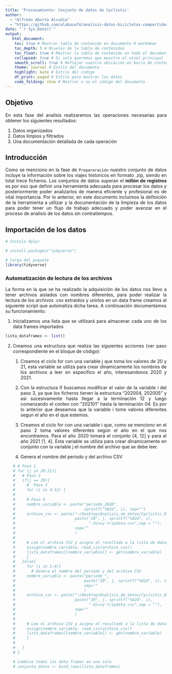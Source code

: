 ```yaml
---
title: 'Procesamiento: Conjunto de datos de Cyclistic'
author: 
  - "Alfredo Aburto Alcudia"
  - "https://github.com/alabacw74/analisis-datos-bicicletas-compartidas"
date: "`r Sys.Date()`"
output:
   html_document:
    toc: true # Mostrar tabla de contenido en documento R markdown
    toc_depth: 5 # Niveles de la tabla de contenidoo
    toc_float: true # Mostrar la tabla de contenido en todo el documento
    collapsed: true # Si solo queremos que muestre el nivel principal
    smooth_scroll: true # Reflejar nuestra ubicación en barra de contenido
    theme: journal # Estilo del documento
    highlight: kate # Estilo del codigo
    df_print: paged # Estilo para mostrar los datos
    code_folding: show # Mostrar o no el código del documento
---
```


<div style="text-align: justify;">

## Objetivo 

En esta fase del analísis realizaremos las operaciones necesarias para obtener
los siguientes resultados:

1. Datos organizados
2. Datos limpios y filtrados
3. Una documentación detallada de cada operación

## Introducción

Como se menciono en la fase de `Prepararación` nuestro conjunto de datos incluye
la información sobre los viajes historicos en formato .zip, siendo en total
trece ficheros. Los conjuntos de datos superan el **millón de registros** es 
por eso que definir una herramienta adecuada para procesar los datos y 
posteriormente poder analizarlos de manera eficiente y profesional es de vital
importancia. Por lo anterior, en este documento incluimos la definición de la
herramienta a utilizar y la documentación de la limpieza de los datos para 
poder tener un flujo de trabajo adecuado y poder avanzar en el proceso de
analisís de los datos sin contratiempos.

## Importación de los datos

```r
# Instala dplyr

# install.packages("tydyverse")

# Carga del paquete
library(tidyverse)
```

### Automatización de lectura de los archivos

La forma en la que se ha realizado la adquisición de los datos nos llevo a tener
archivos aislados con nombres diferentes, para poder realizar la lectura de los
archivos .csv extraidos y unirlos en un data frame creamos el siguiente script
que automatiza dicha tarea. A continuación documentamos su funcionamiento:

1. Inicializamos una lista que se utilizará para almacenar cada uno de los data
   frames importados
   
```r
lista_dataframes <- list()
```

2. Creamos una estructura que realiza las siguientes acciones (ver paso
   correspondiente en el bloque de código):
   
    1. Creamos el ciclo for con una variable j que toma los valores de 20 y 21,
       esta variable se utiliza para crear dinamicamente los nombres de los
       archivos a leer en especifico el año, interesandonos 2020 y 2021.
       
    2. Con la estructura if buscamos modificar el valor de la variable i del
       paso 3, ya que los ficheros tienen la estructura "202004, 202005" y
       asi sucesivamente hasta llegar a la terminación 12 y luego comenzando
       el conteo con "202101" hasta la terminación 04. Es por lo anterior que
       deseamos que la variable i tome valores diferentes segun el año en el
       que estemos.
       
    3. Creamos el ciclo for con una variable i que, como se menciono en el paso
       2 toma valores diferentes según el año en el que nos encontremos. Para
       el año 2020 tomará el conjunto [4, 12] y para el año 2021 [1, 4]. Esta
       variable se utiliza para crear dinamicamente en conjunto con la variable
       j el nombre del archivo que se debe leer.
       
    4. Genera el nombre del periodo y del archivo CSV
```r
# # Paso 1
# for (j in 20:21){
#   # Paso 2
#   if(j == 20){
#     #  Paso 3
#     for (i in 4:12) {
#     
#     # Paso 4
#     nombre_variable <- paste("periodo_2020",
#                              sprintf("%02d", i), sep="")
#     archivo_csv <- paste("~/Desktop/Analisis_de_datos/Cyclistic_Datasets/",
#                          paste("20", j, sprintf("%02d", i),
#                                "-divvy-tripdata.csv",sep = ""),
#                          sep=""
#                          )
#   
#     # Lee el archivo CSV y asigna el resultado a la lista de data frames
#     assign(nombre_variable, read_csv(archivo_csv))
#     lista_dataframes[[nombre_variable]] <- get(nombre_variable)
#     }
#   }else{
#     for (i in 1:4){
#       # Genera el nombre del periodo y del archivo CSV
#     nombre_variable <- paste("periodo_",
#                              paste("20", j, sprintf("%02d", i), sep=""),
#                              sep=""
#                              )
#     archivo_csv <- paste("~/Desktop/Analisis_de_datos/Cyclistic_Datasets/",
#                          paste("20", j, sprintf("%02d", i),
#                                "-divvy-tripdata.csv",sep = ""),
#                          sep=""
#                          )
#   
#     # Lee el archivo CSV y asigna el resultado a la lista de data frames
#     assign(nombre_variable, read_csv(archivo_csv))
#     lista_dataframes[[nombre_variable]] <- get(nombre_variable)
#     }
#       
#   }
# }
```
```r
# Combina todos los data frames en uno solo
# conjunto_datos <- bind_rows(lista_dataframes)
```

</div>